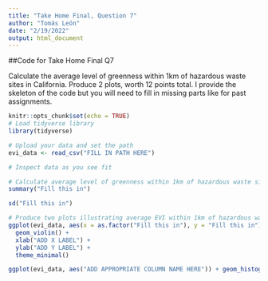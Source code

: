 ```yaml
---
title: "Take Home Final, Question 7"
author: "Tomás León"
date: "2/19/2022"
output: html_document
---
```


##Code for Take Home Final Q7

Calculate the average level of greenness within 1km of hazardous waste sites in California.
Produce 2 plots, worth 12 points total.
I provide the skeleton of the code but you will need to fill in missing parts like for past assignments.

```r
knitr::opts_chunk$set(echo = TRUE)
# Load tidyverse library
library(tidyverse)

# Upload your data and set the path
evi_data <- read_csv("FILL IN PATH HERE")
```

```r
# Inspect data as you see fit

# Calculate average level of greenness within 1km of hazardous waste sites
summary("Fill this in")

sd("Fill this in")
```

```r
# Produce two plots illustrating average EVI within 1km of hazardous waste sites
ggplot(evi_data, aes(x = as.factor("Fill this in"), y = "Fill this in")) + 
  geom_violin() +
  xlab("ADD X LABEL") +
  ylab("ADD Y LABEL") +
  theme_minimal()

ggplot(evi_data, aes("ADD APPROPRIATE COLUMN NAME HERE")) + geom_histogram(bins = "SELECT NUMBER OF BINS") #+ more?

```

